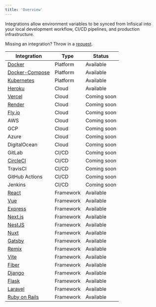 ```yaml
---
title: 'Overview'
---
```


Integrations allow environment variables to be synced from Infisical into your local development workflow, CI/CD pipelines, and production infrastructure.

Missing an integration? Throw in a [request](https://github.com/Infisical/infisical/issues).

| Integration                                              | Type      | Status      |
| -------------------------------------------------------- | --------- | ----------- |
| [Docker](/integrations/platforms/docker)                 | Platform  | Available   |
| [Docker-Compose](/integrations/platforms/docker-compose) | Platform  | Available   |
| [Kubernetes](/integrations/platforms/kubernetes)         | Platform  | Available   |
| [Heroku](/integrations/cloud/heroku)                     | Cloud     | Available   |
| [Vercel](/integrations/cloud/vercel)                     | Cloud     | Coming soon |
| [Render](/integrations/cloud/render)                     | Cloud     | Coming soon |
| [Fly.io](/integrations/cloud/flyio)                      | Cloud     | Coming soon |
| AWS                                                      | Cloud     | Coming soon |
| GCP                                                      | Cloud     | Coming soon |
| Azure                                                    | Cloud     | Coming soon |
| DigitalOcean                                             | Cloud     | Coming soon |
| GitLab                                                   | CI/CD     | Coming soon |
| [CircleCI](/integrations/cicd/circleci)                  | CI/CD     | Coming soon |
| TravisCI                                                 | CI/CD     | Coming soon |
| GitHub Actions                                           | CI/CD     | Coming soon |
| Jenkins                                                  | CI/CD     | Coming soon |
| [React](/integrations/frameworks/react)                  | Framework | Available   |
| [Vue](/integrations/frameworks/vue)                      | Framework | Available   |
| [Express](/integrations/frameworks/express)              | Framework | Available   |
| [Next.js](/integrations/frameworks/nextjs)               | Framework | Available   |
| [NestJS](/integrations/frameworks/nestjs)                | Framework | Available   |
| [Nuxt](/integrations/frameworks/nuxt)                    | Framework | Available   |
| [Gatsby](/integrations/frameworks/gatsby)                | Framework | Available   |
| [Remix](/integrations/frameworks/remix)                  | Framework | Available   |
| [Vite](/integrations/frameworks/vite)                    | Framework | Available   |
| [Fiber](/integrations/frameworks/fiber)                  | Framework | Available   |
| [Django](/integrations/frameworks/django)                | Framework | Available   |
| [Flask](/integrations/frameworks/flask)                  | Framework | Available   |
| [Laravel](/integrations/frameworks/laravel)              | Framework | Available   |
| [Ruby on Rails](/integrations/frameworks/rails)          | Framework | Available   |
